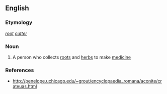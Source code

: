 ==English==

===Etymology===
{{Gr.}} ''[[root]] [[cutter]]''

===Noun===
{{en-noun}}

#{{obsolete}} A person who collects [[root]]s and [[herb]]s to make [[medicine]]

===References===
*http://penelope.uchicago.edu/~grout/encyclopaedia_romana/aconite/crateuas.html